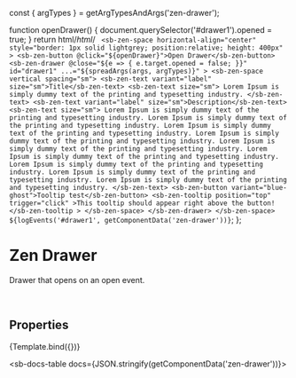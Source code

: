 const { argTypes } = getArgTypesAndArgs('zen-drawer');

<Meta title="Containers/Drawer" component="zen-drawer" argTypes={argTypes} />

  function openDrawer() {
    document.querySelector('#drawer1').opened = true;
  }
  return html/*html*/ ` <sb-zen-space
      horizontal-align="center"
      style="border: 1px solid lightgrey; position:relative; height: 400px"
    >
      <sb-zen-button @click="${openDrawer}">Open Drawer</sb-zen-button>
      <sb-zen-drawer
        @close="${e => {
          e.target.opened = false;
        }}"
        id="drawer1"
        ...="${spreadArgs(args, argTypes)}"
      >
        <sb-zen-space vertical spacing="sm">
          <sb-zen-text variant="label" size="sm">Title</sb-zen-text>
          <sb-zen-text size="sm">
            Lorem Ipsum is simply dummy text of the printing and typesetting industry.
          </sb-zen-text>
          <sb-zen-text variant="label" size="sm">Description</sb-zen-text>
          <sb-zen-text size="sm">
            Lorem Ipsum is simply dummy text of the printing and typesetting industry. Lorem Ipsum is simply dummy text
            of the printing and typesetting industry. Lorem Ipsum is simply dummy text of the printing and typesetting
            industry. Lorem Ipsum is simply dummy text of the printing and typesetting industry. Lorem Ipsum is simply
            dummy text of the printing and typesetting industry. Lorem Ipsum is simply dummy text of the printing and
            typesetting industry. Lorem Ipsum is simply dummy text of the printing and typesetting industry. Lorem Ipsum
            is simply dummy text of the printing and typesetting industry. Lorem Ipsum is simply dummy text of the
            printing and typesetting industry.
          </sb-zen-text>
          <sb-zen-button variant="blue-ghost">Tooltip test</sb-zen-button>
          <sb-zen-tooltip position="top" trigger="click"
            >This tooltip should appear right above the button!</sb-zen-tooltip
          >
        </sb-zen-space>
      </sb-zen-drawer>
    </sb-zen-space>
    ${logEvents('#drawer1', getComponentData('zen-drawer'))}`;
};

# Zen Drawer

Drawer that opens on an open event.

<br />

## Properties

<Canvas>
  <Story
    name="default"
    args={{
      ...getDefaultArgs(argTypes),
      position: 'right',
    }}
  >
    {Template.bind({})}
  </Story>
</Canvas>

<ArgsTable story="default" />

<sb-docs-table docs={JSON.stringify(getComponentData('zen-drawer'))}></sb-docs-table>

